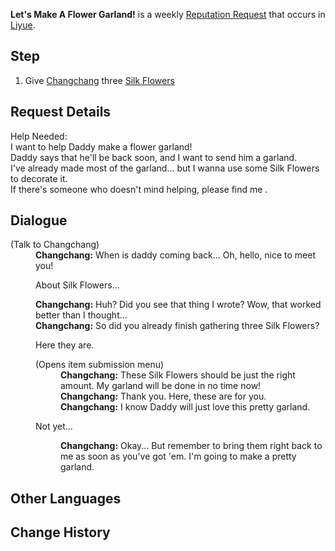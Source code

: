 {{Quest Infobox
|id            = 71700
|image         = NPC Changchang Thumb.png
|type          = Request
|region        = Liyue
|description   = [[Liyue Harbor]]'s [[Changchang]] needs three [[Silk Flower]]s.
|startLocation = [[Liyue Harbor]], [[Liyue]]
|characters    = Changchang; Traveler
|rep           = Liyue
|mora          = 20,000
}}
'''Let's Make A Flower Garland!''' is a weekly [[Reputation Request]] that occurs in [[Liyue]].

==Step==
# Give [[Changchang]] three [[Silk Flower]]s

==Request Details==
Help Needed:<br />
I want to help Daddy make a flower garland!<br />
Daddy says that he'll be back soon, and I want to send him a garland.<br />
I've already made most of the garland... but I wanna use some Silk Flowers to decorate it.<br />
If there's someone who doesn't mind helping, please find me {{Color|buzzword|three Silk Flowers}}.

==Dialogue==
{{Dialogue start}}
;(Talk to Changchang)
:'''Changchang:''' When is daddy coming back... Oh, hello, nice to meet you!
:{{DIcon|Quest}} About Silk Flowers...
:'''Changchang:''' Huh? Did you see that thing I wrote? Wow, that worked better than I thought...
:'''Changchang:''' So did you already finish gathering three Silk Flowers?
:{{DIcon|Quest}} Here they are.
:;(Opens item submission menu)
::'''Changchang:''' These Silk Flowers should be just the right amount. My garland will be done in no time now!
::'''Changchang:''' Thank you. Here, these are for you.
::'''Changchang:''' I know Daddy will just love this pretty garland.
:{{DIcon}} Not yet...
::'''Changchang:''' Okay... But remember to bring them right back to me as soon as you've got 'em. I'm going to make a pretty garland.
{{Dialogue end}}

==Other Languages==
{{Other Languages
|en      = Let's Make A Flower Garland!
|zhs     = 畅畅想要编花环！
|zhs_rm  = Chàngchàng Xiǎngyào Biān Huāhuán!
|zht     = 暢暢想要編花環！
|zht_rm  = Chàngchàng Xiǎngyào Biān Huāhuán!
|zh_tl   = Changchang Wants to Make a Wreath!
|ja      = チャンチャンが花の冠を作りたい！
|ja_rm   = Chanchan ga Hana no Kanmuri wo Tsukuritai!
|ja_tl   = Changchang Wants to Make a Flower Crown!
|ko      = 화환을 만들고픈 창아!
|ko_rm   = Hwahwaneul Mandeulgopeun Chang'a!
|ko_tl   = Changchang Who Wants to Make a Flower Crown!
|es      = ¡Changchang quiere una guirnalda!
|es_tl   = Changchang Wants a Garland!
|fr      = Faisons une couronne de fleurs !
|fr_tl   = Let's Make a Wreath of Flowers
|ru      = Давай сделаем венок!
|ru_tl   = 
|th      = Changchang อยากร้อยมาลัย!
|th_rm   = 
|th_tl   = 
|vi      = Changchang muốn làm một vòng hoa!
|vi_tl   = 
|de      = Changchang will einen Blumenkranz basteln
|de_tl   = Changchang Wants To Craft A Flower Garland
|id      = Ayo Buat Mahkota Bunga!
|id_tl   = Let's Make A Flower Garland!
|pt      = Changchang quer uma Grinalda de Flores!
|pt_tl   = Changchang Wants a Flower Garland!
}}

==Change History==
{{Change History|1.1}}